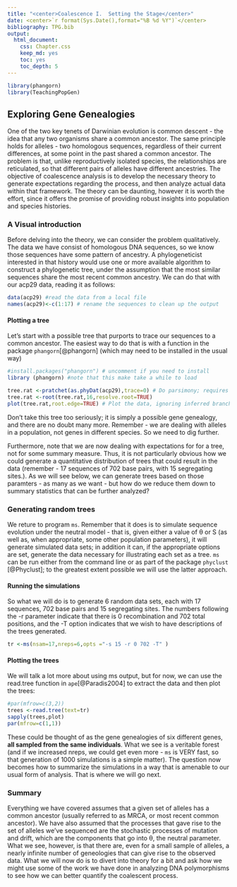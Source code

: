 ```yaml
---
title: "<center>Coalescence I.  Setting the Stage</center>"
date: <center>`r format(Sys.Date(),format="%B %d %Y")`</center>
bibliography: TPG.bib
output:
  html_document:
    css: Chapter.css
    keep_md: yes
    toc: yes
    toc_depth: 5
---
```



```r

library(phangorn)
library(TeachingPopGen)
```

## Exploring Gene Genealogies

One of the two key tenets of Darwinian evolution is common descent - the idea that any two organisms share a common ancestor.  The same principle holds for alleles - two homologous sequences, regardless of their current differences, at some point in the past shared a common ancestor.  The problem is that, unlike reproductively isolated species, the relationships are reticulated, so that different pairs of alleles have different ancestries.  The objective of coalescence analysis is to develop the necessary theory to generate expectations regarding the process, and then analyze actual data within that framework.  The theory can be daunting, however it is worth the effort, since it offers the promise of providing robust insights into population and species histories.

### A Visual introduction

Before delving into the theory, we can consider the problem qualitatively.  The data we have consist of homologous DNA sequences, so we know those sequences have some pattern of ancestry.  A phylogeneticist interested in that history would use one or more available algorithm to construct a phylogenetic tree, under the assumption that the most similar sequences share the most recent common ancestry.  We can do that with our acp29 data, reading it as follows:



```r
data(acp29) #read the data from a local file
names(acp29)<-c(1:17) # rename the sequences to clean up the output
```

#### Plotting a tree

Let's start with a possible tree that purports to trace our sequences to a common ancestor.  The easiest way to do that is with a function in the package `phangorn`[@phangorn] (which may need to be installed in the usual way)

```r
#install.packages("phangorn") # uncomment if you need to install
library (phangorn) #note that this make take a while to load
```
```r

tree.rat <-pratchet(as.phyDat(acp29),trace=0) # Do parsimony; requires conversion of data to different type of object
tree.rat <-root(tree.rat,16,resolve.root=TRUE)
plot(tree.rat,root.edge=TRUE) # Plot the data, ignoring inferred branch lengths
```

Don't take this tree too seriously; it is simply a possible gene genealogy, and there are no doubt many more.  Remember - we are dealing with alleles in a population, not genes in different species.  So we need to dig further.

Furthermore, note that we are now dealing with expectations for for a tree, not for some summary measure.  Thus, it is not particularly obvious how we could generate a quantitative distribution of  trees that could result in the data (remember - 17 sequences of 702 base pairs, with 15 segregating sites.).  As we will see below, we can generate trees based on those paramters - as many as we want - but how do we reduce them down to summary statistics that can be further analyzed?

### Generating random trees

We reture to program `ms`.  Remember that it does is to simulate sequence evolution under the neutral model - that is, given either a value of &theta; or S (as well as, when appropriate, some other population parameters), it will generate simulated data sets; in addition it can, if the appropriate options are set, generate the data necessary for illustrating each set as a tree.  `ms` can be run either from the command line or as part of the package `phyclust` [@Phyclust]; to the greatest extent possible we will use the latter approach.

#### Running the simulations

So what we will do is to generate 6 random data sets, each with 17 sequences, 702 base pairs and 15 segregating sites. The numbers following the -r parameter indicate that there is 0 recombination and 702 total positions, and the -T option indicates that we wish to have descriptions of the trees generated.
```r
tr <-ms(nsam=17,nreps=6,opts ="-s 15 -r 0 702 -T" )
```

#### Plotting the trees

We will talk a lot more about using ms output, but for now, we can use the read.tree function in `ape`[@Paradis2004] to extract the data and then plot the trees:

```r
#par(mfrow=c(3,2))
trees <-read.tree(text=tr)
sapply(trees,plot)
par(mfrow=c(1,1))
```

These could be thought of as the gene genealogies of six different genes, **all sampled from the same individuals**.  What we see is a veritable forest (and if we increased nreps, we could get even more - `ms` is VERY fast, so that generation of 1000 simulations is a simple matter).  The question now becomes how to summarize the simulations in a way that is amenable to our usual form of analysis.  That is where we will go next.

### Summary

Everything we have covered assumes that a given set of alleles has a common ancestor (usually referred to as MRCA, or most recent common ancestor).  We have also assumed that the processes that gave rise to the set of alleles we've sequenced are the stochastic processes of mutation and drift, which are the components that go into &theta;, the neutral parameter.  What we see, however, is that there are, even for a small sample of alleles, a nearly infinite number of geneologies that can give rise to the observed data.  What we will now do is to divert into theory for a bit and ask how we might use some of the work we have done in analyzing DNA polymorphisms to see how we can better quantify the coalescent process.


